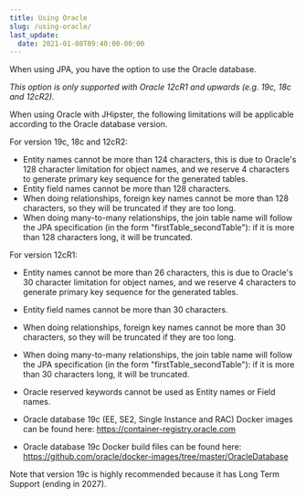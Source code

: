 ```yaml
---
title: Using Oracle
slug: /using-oracle/
last_update:
  date: 2021-01-08T09:40:00-00:00
---
```


When using JPA, you have the option to use the Oracle database.

_This option is only supported with Oracle 12cR1 and upwards (e.g. 19c, 18c and 12cR2)._

When using Oracle with JHipster, the following limitations will be applicable according to the Oracle database version.

For version 19c, 18c and 12cR2:
- Entity names cannot be more than 124 characters, this is due to Oracle's 128 character limitation for object names, and we reserve 4 characters to generate primary key sequence for the generated tables.
- Entity field names cannot be more than 128 characters.
- When doing relationships, foreign key names cannot be more than 128 characters, so they will be truncated if they are too long.
- When doing many-to-many relationships, the join table name will follow the JPA specification (in the form "firstTable_secondTable"): if it is more than 128 characters long, it will be truncated.

For version 12cR1:
- Entity names cannot be more than 26 characters, this is due to Oracle's 30 character limitation for object names, and we reserve 4 characters to generate primary key sequence for the generated tables.
- Entity field names cannot be more than 30 characters.
- When doing relationships, foreign key names cannot be more than 30 characters, so they will be truncated if they are too long.
- When doing many-to-many relationships, the join table name will follow the JPA specification (in the form "firstTable_secondTable"): if it is more than 30 characters long, it will be truncated.

- Oracle reserved keywords cannot be used as Entity names or Field names.

- Oracle database 19c (EE, SE2, Single Instance and RAC) Docker images can be found here: https://container-registry.oracle.com
- Oracle database 19c Docker build files can be found here: https://github.com/oracle/docker-images/tree/master/OracleDatabase


Note that version 19c is highly recommended because it has Long Term Support (ending in 2027).
